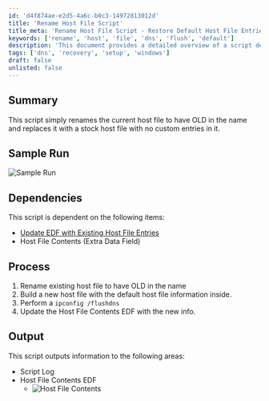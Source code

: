 ```yaml
---
id: 'd4f874ae-e2d5-4a6c-b0c3-14972813012d'
title: 'Rename Host File Script'
title_meta: 'Rename Host File Script - Restore Default Host File Entries'
keywords: ['rename', 'host', 'file', 'dns', 'flush', 'default']
description: 'This document provides a detailed overview of a script designed to rename the current host file by appending OLD to its name and replacing it with a stock host file that contains no custom entries. The process includes flushing the DNS cache and updating relevant data fields.'
tags: ['dns', 'recovery', 'setup', 'windows']
draft: false
unlisted: false
---
```

## Summary

This script simply renames the current host file to have OLD in the name and replaces it with a stock host file with no custom entries in it.

## Sample Run

![Sample Run](../../../static/img/Hosts-File---Reset/image_1.png)

## Dependencies

This script is dependent on the following items:
- [Update EDF with Existing Host File Entries](https://proval.itglue.com/DOC-5078775-9106329)
- Host File Contents (Extra Data Field)

## Process

1. Rename existing host file to have OLD in the name
2. Build a new host file with the default host file information inside.
3. Perform a `ipconfig /flushdns`
4. Update the Host File Contents EDF with the new info.

## Output

This script outputs information to the following areas:
- Script Log
- Host File Contents EDF
  - ![Host File Contents](../../../static/img/Hosts-File---Reset/image_2.png)












